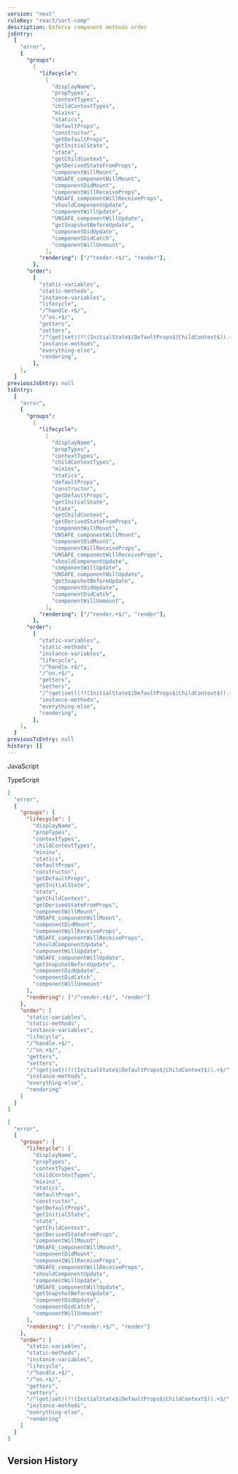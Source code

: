 ```yaml
---
version: "next"
ruleKey: "react/sort-comp"
description: Enforce component methods order
jsEntry:
  [
    "error",
    {
      "groups":
        {
          "lifecycle":
            [
              "displayName",
              "propTypes",
              "contextTypes",
              "childContextTypes",
              "mixins",
              "statics",
              "defaultProps",
              "constructor",
              "getDefaultProps",
              "getInitialState",
              "state",
              "getChildContext",
              "getDerivedStateFromProps",
              "componentWillMount",
              "UNSAFE_componentWillMount",
              "componentDidMount",
              "componentWillReceiveProps",
              "UNSAFE_componentWillReceiveProps",
              "shouldComponentUpdate",
              "componentWillUpdate",
              "UNSAFE_componentWillUpdate",
              "getSnapshotBeforeUpdate",
              "componentDidUpdate",
              "componentDidCatch",
              "componentWillUnmount",
            ],
          "rendering": ["/^render.+$/", "render"],
        },
      "order":
        [
          "static-variables",
          "static-methods",
          "instance-variables",
          "lifecycle",
          "/^handle.+$/",
          "/^on.+$/",
          "getters",
          "setters",
          "/^(get|set)(?!(InitialState$|DefaultProps$|ChildContext$)).+$/",
          "instance-methods",
          "everything-else",
          "rendering",
        ],
    },
  ]
previousJsEntry: null
tsEntry:
  [
    "error",
    {
      "groups":
        {
          "lifecycle":
            [
              "displayName",
              "propTypes",
              "contextTypes",
              "childContextTypes",
              "mixins",
              "statics",
              "defaultProps",
              "constructor",
              "getDefaultProps",
              "getInitialState",
              "state",
              "getChildContext",
              "getDerivedStateFromProps",
              "componentWillMount",
              "UNSAFE_componentWillMount",
              "componentDidMount",
              "componentWillReceiveProps",
              "UNSAFE_componentWillReceiveProps",
              "shouldComponentUpdate",
              "componentWillUpdate",
              "UNSAFE_componentWillUpdate",
              "getSnapshotBeforeUpdate",
              "componentDidUpdate",
              "componentDidCatch",
              "componentWillUnmount",
            ],
          "rendering": ["/^render.+$/", "render"],
        },
      "order":
        [
          "static-variables",
          "static-methods",
          "instance-variables",
          "lifecycle",
          "/^handle.+$/",
          "/^on.+$/",
          "getters",
          "setters",
          "/^(get|set)(?!(InitialState$|DefaultProps$|ChildContext$)).+$/",
          "instance-methods",
          "everything-else",
          "rendering",
        ],
    },
  ]
previousTsEntry: null
history: []
---
```


<Tabs defaultValue="js">

<TabsList>
  <TabsTrigger value="js">
    <div className="flex gap-2 items-center">
      <RuleLevelIcon level="error" />
      <p>JavaScript</p>
    </div>
  </TabsTrigger>
  <TabsTrigger value="ts">
    <div className="flex gap-2 items-center">
      <RuleLevelIcon ts level="error" />
      <p>TypeScript</p>
    </div>
  </TabsTrigger>
</TabsList>

<TabsContent value="js">

```json
[
  "error",
  {
    "groups": {
      "lifecycle": [
        "displayName",
        "propTypes",
        "contextTypes",
        "childContextTypes",
        "mixins",
        "statics",
        "defaultProps",
        "constructor",
        "getDefaultProps",
        "getInitialState",
        "state",
        "getChildContext",
        "getDerivedStateFromProps",
        "componentWillMount",
        "UNSAFE_componentWillMount",
        "componentDidMount",
        "componentWillReceiveProps",
        "UNSAFE_componentWillReceiveProps",
        "shouldComponentUpdate",
        "componentWillUpdate",
        "UNSAFE_componentWillUpdate",
        "getSnapshotBeforeUpdate",
        "componentDidUpdate",
        "componentDidCatch",
        "componentWillUnmount"
      ],
      "rendering": ["/^render.+$/", "render"]
    },
    "order": [
      "static-variables",
      "static-methods",
      "instance-variables",
      "lifecycle",
      "/^handle.+$/",
      "/^on.+$/",
      "getters",
      "setters",
      "/^(get|set)(?!(InitialState$|DefaultProps$|ChildContext$)).+$/",
      "instance-methods",
      "everything-else",
      "rendering"
    ]
  }
]
```

</TabsContent>

<TabsContent value="ts">

```json
[
  "error",
  {
    "groups": {
      "lifecycle": [
        "displayName",
        "propTypes",
        "contextTypes",
        "childContextTypes",
        "mixins",
        "statics",
        "defaultProps",
        "constructor",
        "getDefaultProps",
        "getInitialState",
        "state",
        "getChildContext",
        "getDerivedStateFromProps",
        "componentWillMount",
        "UNSAFE_componentWillMount",
        "componentDidMount",
        "componentWillReceiveProps",
        "UNSAFE_componentWillReceiveProps",
        "shouldComponentUpdate",
        "componentWillUpdate",
        "UNSAFE_componentWillUpdate",
        "getSnapshotBeforeUpdate",
        "componentDidUpdate",
        "componentDidCatch",
        "componentWillUnmount"
      ],
      "rendering": ["/^render.+$/", "render"]
    },
    "order": [
      "static-variables",
      "static-methods",
      "instance-variables",
      "lifecycle",
      "/^handle.+$/",
      "/^on.+$/",
      "getters",
      "setters",
      "/^(get|set)(?!(InitialState$|DefaultProps$|ChildContext$)).+$/",
      "instance-methods",
      "everything-else",
      "rendering"
    ]
  }
]
```

</TabsContent>

</Tabs>

## Version History

<RuleHistory ruleKey="react/sort-comp" />
